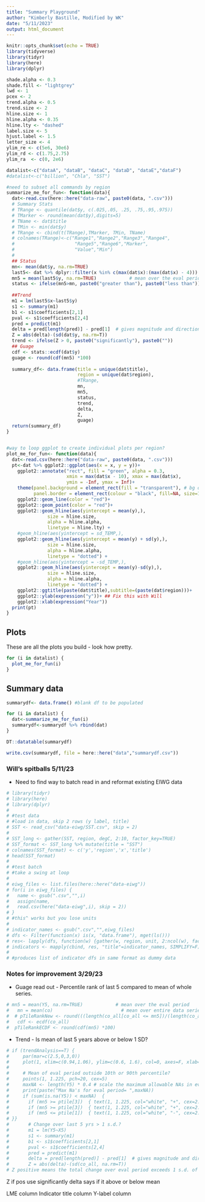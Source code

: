 ```yaml
---
title: "Summary Playground"
author: "Kimberly Bastille, Modified by WK"
date: "5/11/2023"
output: html_document
---
```


```r
knitr::opts_chunk$set(echo = TRUE)
library(tidyverse)
library(tidyr)
library(here)
library(dplyr)

shade.alpha <- 0.3
shade.fill <- "lightgrey"
lwd <- 1
pcex <- 2
trend.alpha <- 0.5
trend.size <- 2
hline.size <- 1
hline.alpha <- 0.35
hline.lty <- "dashed"
label.size <- 5
hjust.label <- 1.5
letter_size <- 4
ylim_re <- c(5e6, 30e6)
ylim_rd <- c(1.75,2.75)
ylim_ra  <- c(0, 2e6)


```


```r
datalist<-c("dataA", "dataB", "dataC", "dataD", "dataE","dataF")
#datalist<-c("billion", "Chla", "SST")

```


```r

#need to subset all commands by region
summarize_me_for_fun<- function(data){
  dat<-read.csv(here::here("data-raw", paste0(data, ".csv")))
  # Summary Stats
  # TRange <- quantile(dat$y, c(.025,.05, .25, .75,.95,.975))
  # TMarker <- round(mean(dat$y),digits=5)
  # TName <- dat$title
  # TMin <- min(dat$y)
  # TRange <- cbind(t(TRange),TMarker, TMin, TName)
  # colnames(TRange)<-c("Range1","Range2","Range3","Range4",
  #                      "Range5","Range6","Marker",
  #                      "Value","Min")
  # 
  ## Status
  mn<- mean(dat$y, na.rm=TRUE)
  last5<- dat %>% dplyr::filter(x %in% c(max(dat$x):(max(dat$x) - 4))) 
  mn5 = mean(last5$y, na.rm=TRUE)            # mean over the eval period
  status <- ifelse(mn5>mn, paste0("greater than"), paste0("less than"))
  
  ##Trend
  m1 = lm(last5$x~last5$y)
  s1 <- summary(m1)
  b1 <- s1$coefficients[2,1]
  pval <- s1$coefficients[2,4]
  pred = predict(m1)
  delta = pred[length(pred)] - pred[1]  # gives magnitude and direction of change over eval period
  Z = abs(delta)-(sd(dat$y, na.rm=T))
  trend <- ifelse(Z > 0, paste0("significantly"), paste0(""))
  ## Guage
  cdf <- stats::ecdf(dat$y)
  guage <- round(cdf(mn5) *100)
  
  summary_df<- data.frame(title = unique(dat$title),
                          region = unique(dat$region),
                          #TRange, 
                          mn, 
                          mn5,
                          status, 
                          trend,
                          delta,
                          Z,
                          guage)
  return(summary_df)
}


#way to loop ggplot to create individual plots per region?
plot_me_for_fun<- function(data){
  dat<-read.csv(here::here("data-raw", paste0(data, ".csv")))
  pt<-dat %>% ggplot2::ggplot(aes(x = x, y = y))+
    ggplot2::annotate("rect", fill = "green", alpha = 0.3,
                      xmin = max(dat$x - 10), xmax = max(dat$x),
                      ymin = -Inf, ymax = Inf)+
    theme(panel.background = element_rect(fill = "transparent"), # bg of the panel
          panel.border = element_rect(colour = "black", fill=NA, size=1)) + 
    ggplot2::geom_line(color = "red")+
    ggplot2::geom_point(color = "red")+
    ggplot2::geom_hline(aes(yintercept = mean(y),),
               size = hline.size,
               alpha = hline.alpha,
               linetype = hline.lty) +
    #geom_hline(aes(yintercept = sd_TEMP,),
    ggplot2::geom_hline(aes(yintercept = mean(y) + sd(y),),
               size = hline.size,
               alpha = hline.alpha,
               linetype = "dotted") +
    #geom_hline(aes(yintercept = -sd_TEMP,),
    ggplot2::geom_hline(aes(yintercept = mean(y)-sd(y),),
               size = hline.size,
               alpha = hline.alpha,
               linetype = "dotted") +
    ggplot2::ggtitle(paste(dat$title),subtitle=(paste(dat$region)))+
    ggplot2::ylab(expression("y"))+ ## Fix this with Will
    ggplot2::xlab(expression("Year"))
  print(pt)
}
```

## Plots

These are all the plots you build - look how pretty. 

```r
for (i in datalist) {
  plot_me_for_fun(i)
}
```

## Summary data

```r
summarydf<- data.frame() #blank df to be populated

for (i in datalist) {
  dat<-summarize_me_for_fun(i)
  summarydf<-summarydf %>% rbind(dat)
}

DT::datatable(summarydf)

write.csv(summarydf, file = here::here("data","summarydf.csv"))
```


### Will's spitballs 5/11/23
- Need to find way to batch read in and reformat existing EIWG data
```r
# library(tidyr)
# library(here)
# library(dplyr)
# 
# #test data
# #load in data, skip 2 rows (y label, title)
# SST <- read_csv("data-eiwg/SST.csv", skip = 2)
# 
# SST_long <- gather(SST, region, degC, 2:10, factor_key=TRUE)
# SST_format <- SST_long %>% mutate(title = "SST")
# colnames(SST_format) <- c('y','region','x','title')
# head(SST_format)
# 
# #test batch
# #take a swing at loop
# 
# eiwg_files <- list.files(here::here("data-eiwg"))
# for(i in eiwg_files) {                        
#   name <- gsub(".csv","",i)
#   assign(name,                                   
#   read.csv(here("data-eiwg",i), skip = 2))
# }
# #this^ works but you lose units
# 
# indicator_names <- gsub(".csv","",eiwg_files)
# dfs <- Filter(function(x) is(x, "data.frame"), mget(ls()))
# res<- lapply(dfs, function(w) {gather(w, region, unit, 2:ncol(w), factor_key=TRUE)})
# indicators <- mapply(cbind, res, "title"=indicator_names, SIMPLIFY=F)
# 
# #produces list of indicator dfs in same format as dummy data
```

### Notes for improvement 3/29/23

- Guage read out - Percentile rank of last 5 compared to mean of whole series. 

```r
# mn5 = mean(Y5, na.rm=TRUE)            # mean over the eval period
#   mn = mean(co)                         # mean over entire data series
#  # pTileRankNew <- round(((length(co_all[co_all <= mn5])/(length(co_all)+1))*100)) # older version of percentile
#   cdf <- ecdf(co_all)
#  pTileRankECDF <- round(cdf(mn5) *100)
```

- Trend - Is mean of last 5 years above or below 1 SD?

```r
# if (trendAnalysis==T) {
#     par(mar=c(2.5,0,3,0))
#     plot(1, xlim=c(0.94,1.06), ylim=c(0.6, 1.6), col=0, axes=F, xlab="", ylab="")
# 
#     # Mean of eval period outside 10th or 90th percentile?
#     points(1, 1.225, pch=20, cex=5)
#     maxNA <- length(Y5) * 0.4 # scale the maximum allowable NAs in eval period
#     print(paste("Max Na's for eval period= ",maxNA))
#     if (sum(is.na(Y5)) < maxNA)  {
#       if (mn5 >= ptile[3])  { text(1, 1.225, col="white", "+", cex=2.6, font=2) }
#       if (mn5 >= ptile[3])  { text(1, 1.225, col="white", "+", cex=2.6, font=2) }
#       if (mn5 <= ptile[1])  { text(1, 1.225, col="white", "-", cex=2.6, font=2) }
# }}
#       # Change over last 5 yrs > 1 s.d.?
#       m1 = lm(Y5~X5)
#       s1 <- summary(m1)
#       b1 <- s1$coefficients[2,1]
#       pval <- s1$coefficients[2,4]
#       pred = predict(m1)
#       delta = pred[length(pred)] - pred[1]  # gives magnitude and direction of change over eval period
#       Z = abs(delta)-(sd(co_all, na.rm=T))
# Z positive means the total change over eval period exceeds 1 s.d. of entire series
```

Z if pos use significantly
delta says if it above or below mean


LME column 
Indicator title column
Y-label column

